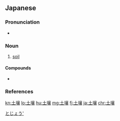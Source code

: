 ==Japanese==
{{ja-kanjitab|ど|じょう|yomi=on}}

===Pronunciation===
* {{ja-pron|どじょう|y=o|acc=0|acc_ref=NHK}}

===Noun===
{{ja-noun|どじょう}}

# [[soil]]

====Compounds====
* {{l|ja|土壌汚染|gloss=[[soil pollution]]}}

===References===
<references/>

[[Category:ja:Agriculture|とじょう']]

[[kn:土壌]]
[[lo:土壌]]
[[hu:土壌]]
[[mg:土壌]]
[[fj:土壌]]
[[ja:土壌]]
[[chr:土壌]]